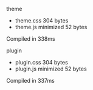  theme

 - theme.css  304 bytes
 - theme.js  minimized  52 bytes

 Compiled in 338ms

 plugin

 - plugin.css  304 bytes
 - plugin.js  minimized  52 bytes

 Compiled in 337ms
